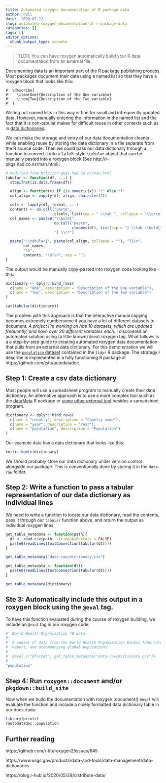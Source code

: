 ```yaml
---
title: Automated roxygen documentation of R package data
author: null
date: '2020-07-12'
slug: automated-roxygen-documentation-of-r-package-data
categories: []
tags: []
editor_options: 
  chunk_output_type: console
---
```


> TLDR; You can have roxygen automatically build your R data documentation from an external file.

Documenting data is an important part of the R package publishing process. Most packages document their data using a named list so that they have a roxygen block that looks like this:

```
#' \describe{
#'   \item{One}{Description of the One variable}
#'   \item{Two}{Description of the Two variable}
#' }
```

Writing out named lists in this way is fine for small and infrequently updated data. However, manually entering the information in the named list and the fact that it is non-tabular makes for difficult reuse in other contexts such as in [data dictionaries](https://www.usgs.gov/products/data-and-tools/data-management/data-dictionaries). 

We can make the storage and entry of our data documentation cleaner while enabling reuse by storing the data dictionary in a file separate from the R source code. Then we could pass our data dictionary through a function to convert it into a LaTeX-style `\tabular` object that can be manually pasted into a roxygen block (See http://r-pkgs.had.co.nz/man.html):

```r
# modified from http://r-pkgs.had.co.nz/man.html
tabular <- function(df, ...) {
  stopifnot(is.data.frame(df))

  align <- function(x) if (is.numeric(x)) "r" else "l"
  col_align <- vapply(df, align, character(1))

  cols <- lapply(df, format, ...)
  contents <- do.call("paste",
                      c(cols, list(sep = " \\tab ", collapse = "\\cr\n  ")))
  col_names <- paste0("\\bold{",
                      do.call("paste",
                              c(names(df), list(sep = "} \\tab \\bold{", collapse = "\\cr\n  "))),
                      "} \\cr")

  paste("\\tabular{", paste(col_align, collapse = ""), "}{\n",
        col_names,
        "\n",
        contents, "\n}\n", sep = "")
}
```

The output would be manually copy-pasted into roxygen code looking like this:

```r
dictionary <- dplyr::bind_rows(
  c(name = "One", description = "Description of the One variable"),
  c(name = "Two", description = "Description of the Two variable")
)
```

```r
cat(tabular(dictionary))
```

The problem with this approach is that the interactive manual copying becomes extremely cumbersome if you have a lot of different datasets to document. _A project I'm working on has 10 datasets, which are updated frequently, and have over 20 different variables each._ I discovered an automated solution using (a little known) `@eval` roxygen tag. What follows is a a step-by-step guide to creating automated roxygen data documentation that pulls from an external data dictionary. For this demonstration we will use the [`population` dataset](https://tidyr.tidyverse.org/reference/who.html) contained in the `tidyr` R package. The strategy I describe is implemented in a fully functioning R package at https://github.com/jsta/autodatadoc.

## Step 1: Create a csv data dictionary

Most people will use a spreadsheet program to manually create their data dictionary. An alternative approach is to use a more complex tool such as the [dataMeta](https://github.com/dmrodz/dataMeta) R package or [some other external tool](https://www.usgs.gov/products/data-and-tools/data-management/data-dictionaries) besides a spreadsheet program.

```r
dictionary <- dplyr::bind_rows(
  c(name = "country", description = "Country name"), 
  c(name = "year", description = "Year"), 
  c(name = "population", description = "Population") 
)
```

Our example data has a data dictionary that looks like this:

```r
knitr::kable(dictionary)
```

We should probably store our data dictionary under version control alongside our package. This is conventionally done by storing it in the `data-raw` folder.

## Step 2: Write a function to pass a tabular representation of our data dictionary as individual lines

We need to write a function to locate our data dictionary, read the contents, pass it through our `tabular` function above, and return the output as individual roxygen lines:

```r
get_table_metadata <- function(path){
  dt <- read.csv(path, stringsAsFactors = FALSE)
  paste0(readLines(textConnection(tabular(dt))))
}

get_table_metadata("data-raw/dictionary.csv")
```

```r
get_table_metadata <- function(dt){
  paste0(readLines(textConnection(tabular(dt))))
}

get_table_metadata(dictionary)
```

## Ste 3: Automatically include this output in a roxygen block using the  `@eval` tag. 

To have this function evaluated during the course of roxygen building, we include an `@eval` tag in our roxygen code:

```r
#' World Health Organization TB data
#'
#' A subset of data from the World Health Organization Global Tuberculosis
#' Report, and accompanying global populations.
#'
#' @eval c("@format", get_table_metadata("data-raw/dictionary.csv"))
#'
"population"
```

## Step 4: Run `roxygen::document` and/or `pkgdown::build_site`

Now when we build the documentation with roxygen::document() `@eval` will evaluate the function and include a nicely formatted data dictionary table in our docs :tada:

```r
library(printr)
?autodatadoc::population
```

## Further reading

https://github.com/r-lib/roxygen2/issues/645

https://www.usgs.gov/products/data-and-tools/data-management/data-dictionaries

https://blog.r-hub.io/2020/05/29/distribute-data/


